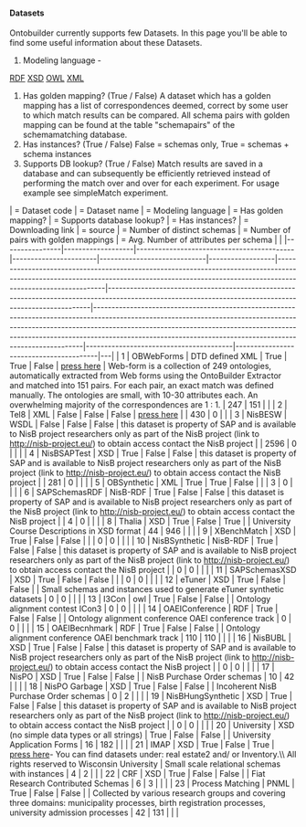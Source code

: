 ==== Datasets ====
Ontobuilder currently supports few Datasets.
In this page you'll be able to find some useful information about these Datasets.
# Modeling language -  
[[http://www.w3schools.com/rdf/default.asp| RDF]]  
[[http://www.w3schools.com/schema/default.asp| XSD]]  
[[http://www.w3schools.com/rdf/rdf_owl.asp| OWL]]  
[[http://www.w3schools.com/xml/| XML]]  

# Has golden mapping? (True / False)   A dataset which has a golden mapping has a list of correspondences deemed, correct by some user to which match results can be compared. All schema pairs with golden mapping can be found at the table "schemapairs" of the schemamatching database.
# Has instances? (True / False)    False = schemas only, True = schemas + schema instances
# Supports DB lookup? (True / False)   Match results are saved in a database and can subsequently be efficiently retrieved  instead of performing the match over and over for each experiment. For usage example see simpleMatch experiment.

| = Dataset code | = Dataset name    | = Modeling language                       | = Has golden mapping? | = Supports database lookup? | = Has instances? | = Downloading link                                                                                                                                                                        | = source                                                                                                                                              | = Number of distinct schemas                                                                                                                                                                                                                                                                                        | = Number of pairs with golden mappings | = Avg. Number of attributes per schema |   |
|----------------|-------------------|-------------------------------------------|-----------------------|-----------------------------|------------------|-------------------------------------------------------------------------------------------------------------------------------------------------------------------------------------------|-------------------------------------------------------------------------------------------------------------------------------------------------------|---------------------------------------------------------------------------------------------------------------------------------------------------------------------------------------------------------------------------------------------------------------------------------------------------------------------|----------------------------------------|----------------------------------------|---|
| 1              | OBWebForms        | DTD defined XML                           | True                  | True                        | False            | [[https://bitbucket.org/tomers77/ontobuilder/wiki/Home                                                                                                                                    | press here]]                                                                                                                                          | Web-form is a collection of 249 ontologies, automatically extracted from Web forms using the OntoBuilder Extractor and matched into 151 pairs. For each pair, an exact match was defined manually. The ontologies are small, with 10-30 attributes each. An overwhelming majority of the correspondences are 1 : 1. | 247                                    | 151                                    |   |
| 2              | Tel8              | XML                                       | False                 | False                       | False            | [[http://metaquerier.cs.uiuc.edu/repository/datasets/tel-8/documentation.html                                                                                                             | press here]]                                                                                                                                          |                                                                                                                                                                                                                                                                                                                     | 430                                    | 0                                      |   |
| 3              | NisBESW           | WSDL                                      | False                 | False                       | False            | this dataset is property of SAP and is available to NisB project researchers only as part of the NisB project (link to http://nisb-project.eu/) to obtain access contact the NisB project |                                                                                                                                                       | 2596                                                                                                                                                                                                                                                                                                                | 0                                      |                                        |   |
| 4              | NisBSAPTest       | XSD                                       | True                  | False                       | False            | this dataset is property of SAP and is available to NisB project researchers only as part of the NisB project (link to http://nisb-project.eu/) to obtain access contact the NisB project |                                                                                                                                                       | 281                                                                                                                                                                                                                                                                                                                 | 0                                      |                                        |   |
| 5              | OBSynthetic       | XML                                       | True                  | True                        | False            |                                                                                                                                                                                           |                                                                                                                                                       | 3                                                                                                                                                                                                                                                                                                                   | 0                                      |                                        |   |
| 6              | SAPSchemasRDF     | NisB-RDF                                  | True                  | False                       | False            | this dataset is property of SAP and is available to NisB project researchers only as part of the NisB project (link to http://nisb-project.eu/) to obtain access contact the NisB project |                                                                                                                                                       | 4                                                                                                                                                                                                                                                                                                                   | 0                                      |                                        |   |
| 8              | Thalia            | XSD                                       | True                  | False                       | True             |                                                                                                                                                                                           | University Course Descriptions in XSD format                                                                                                          | 44                                                                                                                                                                                                                                                                                                                  | 946                                    |                                        |   |
| 9              | XBenchMatch       | XSD                                       | True                  | False                       | False            |                                                                                                                                                                                           |                                                                                                                                                       | 0                                                                                                                                                                                                                                                                                                                   | 0                                      |                                        |   |
| 10             | NisBSynthetic     | NisB-RDF                                  | True                  | False                       | False            | this dataset is property of SAP and is available to NisB project researchers only as part of the NisB project (link to http://nisb-project.eu/) to obtain access contact the NisB project |                                                                                                                                                       | 0                                                                                                                                                                                                                                                                                                                   | 0                                      |                                        |   |
| 11             | SAPSchemasXSD     | XSD                                       | True                  | False                       | False            |                                                                                                                                                                                           |                                                                                                                                                       | 0                                                                                                                                                                                                                                                                                                                   | 0                                      |                                        |   |
| 12             | eTuner            | XSD                                       | True                  | False                       | False            |                                                                                                                                                                                           | Small schemas and instances used to generate eTuner synthetic datasets                                                                                | 0                                                                                                                                                                                                                                                                                                                   | 0                                      |                                        |   |
| 13             | I3Con             | owl                                       | True                  | False                       | False            |                                                                                                                                                                                           | Ontology alignment contest ICon3                                                                                                                      | 0                                                                                                                                                                                                                                                                                                                   | 0                                      |                                        |   |
| 14             | OAEIConference    | RDF                                       | True                  | False                       | False            |                                                                                                                                                                                           | Ontology alignment conference OAEI conference track                                                                                                   | 0                                                                                                                                                                                                                                                                                                                   | 0                                      |                                        |   |
| 15             | OAEIBecnhmark     | RDF                                       | True                  | False                       | False            |                                                                                                                                                                                           | Ontology alignment conference OAEI benchmark track                                                                                                    | 110                                                                                                                                                                                                                                                                                                                 | 110                                    |                                        |   |
| 16             | NisBUBL           | XSD                                       | True                  | False                       | False            | this dataset is property of SAP and is available to NisB project researchers only as part of the NisB project (link to http://nisb-project.eu/) to obtain access contact the NisB project |                                                                                                                                                       | 0                                                                                                                                                                                                                                                                                                                   | 0                                      |                                        |   |
| 17             | NisPO             | XSD                                       | True                  | False                       | False            |                                                                                                                                                                                           | NisB Purchase Order schemas                                                                                                                           | 10                                                                                                                                                                                                                                                                                                                  | 42                                     |                                        |   |
| 18             | NisPO Garbage     | XSD                                       | True                  | False                       | False            |                                                                                                                                                                                           | Incoherent NisB Purchase Order schemas                                                                                                                | 0                                                                                                                                                                                                                                                                                                                   | 2                                      |                                        |   |
| 19             | NisBHungSynthetic | XSD                                       | True                  | False                       | False            | this dataset is property of SAP and is available to NisB project researchers only as part of the NisB project (link to http://nisb-project.eu/) to obtain access contact the NisB project |                                                                                                                                                       | 0                                                                                                                                                                                                                                                                                                                   | 0                                      |                                        |   |
| 20             | University        | XSD (no simple data types or all strings) | True                  | False                       | False            |                                                                                                                                                                                           | University Application Forms                                                                                                                          | 16                                                                                                                                                                                                                                                                                                                  | 182                                    |                                        |   |
| 21             | IMAP              | XSD                                       | True                  | False                       | True             | [[http://pages.cs.wisc.edu/~anhai/wisc-si-archive/summary.type.html                                                                                                                       | press here]]- You can find datasets under: real estate2 and/ or Inventory.\\ All rights reserved to Wisconsin University                              | Small scale relational schemas with instances                                                                                                                                                                                                                                                                       | 4                                      | 2                                      |   |
| 22             | CRF               | XSD                                       | True                  | False                       | False            |                                                                                                                                                                                           | Fiat Research Contributed Schemas                                                                                                                     | 6                                                                                                                                                                                                                                                                                                                   | 3                                      |                                        |   |
| 23             | Process Matching  | PNML                                      | True                  | False                       | False            |                                                                                                                                                                                           | Collected by various research groups and covering three domains: municipality processes, birth registration processes, university admission processes | 42                                                                                                                                                                                                                                                                                                                  | 131                                    |                                        |   |
